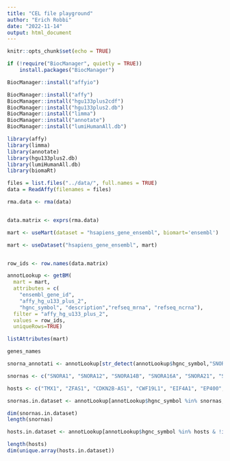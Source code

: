 ```yaml
---
title: "CEL file playground"
author: "Erich Robbi"
date: "2022-11-14"
output: html_document
---
```


```r
knitr::opts_chunk$set(echo = TRUE)
```

```r

if (!require("BiocManager", quietly = TRUE))
    install.packages("BiocManager")

BiocManager::install("affyio")

```


```r
BiocManager::install("affy")
BiocManager::install("hgu133plus2cdf")
BiocManager::install("hgu133plus2.db")
BiocManager::install("limma")
BiocManager::install("annotate")
BiocManager::install("lumiHumanAll.db")


```

```r
library(affy)
library(limma)
library(annotate)
library(hgu133plus2.db)
library(lumiHumanAll.db)
library(biomaRt)

files = list.files("../data/", full.names = TRUE)
data = ReadAffy(filenames = files)
```

```r
rma.data <- rma(data)


data.matrix <- exprs(rma.data)

```

```r

mart <- useMart(dataset = "hsapiens_gene_ensembl", biomart='ensembl')

mart <- useDataset("hsapiens_gene_ensembl", mart)


row_ids <- row.names(data.matrix)

annotLookup <- getBM(
  mart = mart,
  attributes = c(
    "ensembl_gene_id",
    "affy_hg_u133_plus_2",
    "hgnc_symbol", "description","refseq_mrna", "refseq_ncrna"),
  filter = "affy_hg_u133_plus_2",
  values = row_ids,
  uniqueRows=TRUE)
```
```r
listAttributes(mart)
```

```r
genes_names
```
```r
snorna_annotati <- annotLookup[str_detect(annotLookup$hgnc_symbol,"SNOR")== TRUE & annotLookup$affy_hg_u133_plus_2 != "",]
```
```r
snornas <- c("SNORA1", "SNORA12", "SNORA14B", "SNORA16A", "SNORA21", "SNORA23", "SNORA24", "SNORA32", "SNORA38", "SNORA44", "SNORA48", "SNORA49", "SNORA52", "SNORA53", "SNORA57", "SNORA61", "SNORA63", "SNORA64", "SNORA65", "SNORA70", "SNORA71C", "SNORA73A", "SNORA73B", "SNORA75", "SNORA78", "SNORA8", "SNORD10", "SNORD102", "SNORD104", "SNORD105", "SNORD105B", "SNORD108", "SNORD110", "SNORD111B", "SNORD113-3", "SNORD113-4", "SNORD114-1", "SNORD114-13", "SNORD114-14", "SNORD114-19", "SNORD114-20", "SNORD114-21", "SNORD115-23", "SNORD115-32", "SNORD116-13", "SNORD119", "SNORD12", "SNORD12B", "SNORD13", "SNORD14A", "SNORD14C", "SNORD14D", "SNORD15B", "SNORD16", "SNORD17", "SNORD18A", "SNORD1B", "SNORD20", "SNORD22", "SNORD26", "SNORD28", "SNORD29", "SNORD32A", "SNORD33", "SNORD34", "SNORD35A", "SNORD36A", "SNORD36B", "SNORD38A", "SNORD3A", "SNORD3D", "SNORD41", "SNORD42A", "SNORD42B", "SNORD44", "SNORD45A", "SNORD47", "SNORD49B", "SNORD4B", "SNORD5", "SNORD50A", "SNORD52", "SNORD53", "SNORD54", "SNORD55", "SNORD56", "SNORD57", "SNORD58A", "SNORD58C", "SNORD59A", "SNORD60", "SNORD63", "SNORD64", "SNORD65", "SNORD68", "SNORD69", "SNORD71", "SNORD74", "SNORD76", "SNORD8", "SNORD81", "SNORD82", "SNORD84", "SNORD86", "SNORD87", "SNORD89", "SNORD94", "SNORD96A", "SNORD97", "SNORD99")

hosts <- c("TMX1", "ZFAS1", "CDKN2B-AS1", "CWF19L1", "EIF4A1", "EP400", "HIF1A-AS2", "MEG8", "NOP56", "RACK1", "RPL13A", "RPS13", "SCARNA12", "SNHG12", "SNHG20", "SNHG5", "SNHG6", "SNHG7", "SNHG8")
```

```r
snornas.in.dataset <- annotLookup[annotLookup$hgnc_symbol %in% snornas,]

dim(snornas.in.dataset)
length(snornas)
```

```r
hosts.in.dataset <- annotLookup[annotLookup$hgnc_symbol %in% hosts & !is.na(annotLookup$hgnc_symbol),]

length(hosts)
dim(unique.array(hosts.in.dataset))
```

